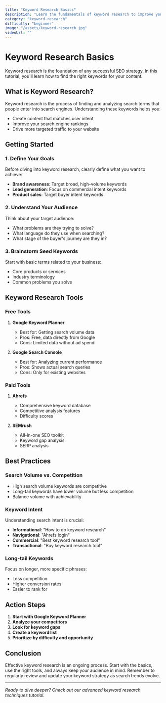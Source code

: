 ```yaml
---
title: "Keyword Research Basics"
description: "Learn the fundamentals of keyword research to improve your SEO strategy"
category: "keyword-research"
difficulty: "beginner"
image: "/assets/keyword-research.jpg"
videoUrl: ""
---
```


# Keyword Research Basics

Keyword research is the foundation of any successful SEO strategy. In this tutorial, you'll learn how to find the right keywords for your content.

## What is Keyword Research?

Keyword research is the process of finding and analyzing search terms that people enter into search engines. Understanding these keywords helps you:

- Create content that matches user intent
- Improve your search engine rankings
- Drive more targeted traffic to your website

## Getting Started

### 1. Define Your Goals

Before diving into keyword research, clearly define what you want to achieve:

- **Brand awareness**: Target broad, high-volume keywords
- **Lead generation**: Focus on commercial intent keywords
- **Product sales**: Target buyer intent keywords

### 2. Understand Your Audience

Think about your target audience:

- What problems are they trying to solve?
- What language do they use when searching?
- What stage of the buyer's journey are they in?

### 3. Brainstorm Seed Keywords

Start with basic terms related to your business:

- Core products or services
- Industry terminology
- Common problems you solve

## Keyword Research Tools

### Free Tools

1. **Google Keyword Planner**
   - Best for: Getting search volume data
   - Pros: Free, data directly from Google
   - Cons: Limited data without ad spend

2. **Google Search Console**
   - Best for: Analyzing current performance
   - Pros: Shows actual search queries
   - Cons: Only for existing websites

### Paid Tools

1. **Ahrefs**
   - Comprehensive keyword database
   - Competitive analysis features
   - Difficulty scores

2. **SEMrush**
   - All-in-one SEO toolkit
   - Keyword gap analysis
   - SERP analysis

## Best Practices

### Search Volume vs. Competition

- High search volume keywords are competitive
- Long-tail keywords have lower volume but less competition
- Balance volume with achievability

### Keyword Intent

Understanding search intent is crucial:

- **Informational**: "How to do keyword research"
- **Navigational**: "Ahrefs login"
- **Commercial**: "Best keyword research tool"
- **Transactional**: "Buy keyword research tool"

### Long-tail Keywords

Focus on longer, more specific phrases:

- Less competition
- Higher conversion rates
- Easier to rank for

## Action Steps

1. **Start with Google Keyword Planner**
2. **Analyze your competitors**
3. **Look for keyword gaps**
4. **Create a keyword list**
5. **Prioritize by difficulty and opportunity**

## Conclusion

Effective keyword research is an ongoing process. Start with the basics, use the right tools, and always keep your audience in mind. Remember to regularly review and update your keyword strategy as search trends evolve.

---

*Ready to dive deeper? Check out our advanced keyword research techniques tutorial.*
